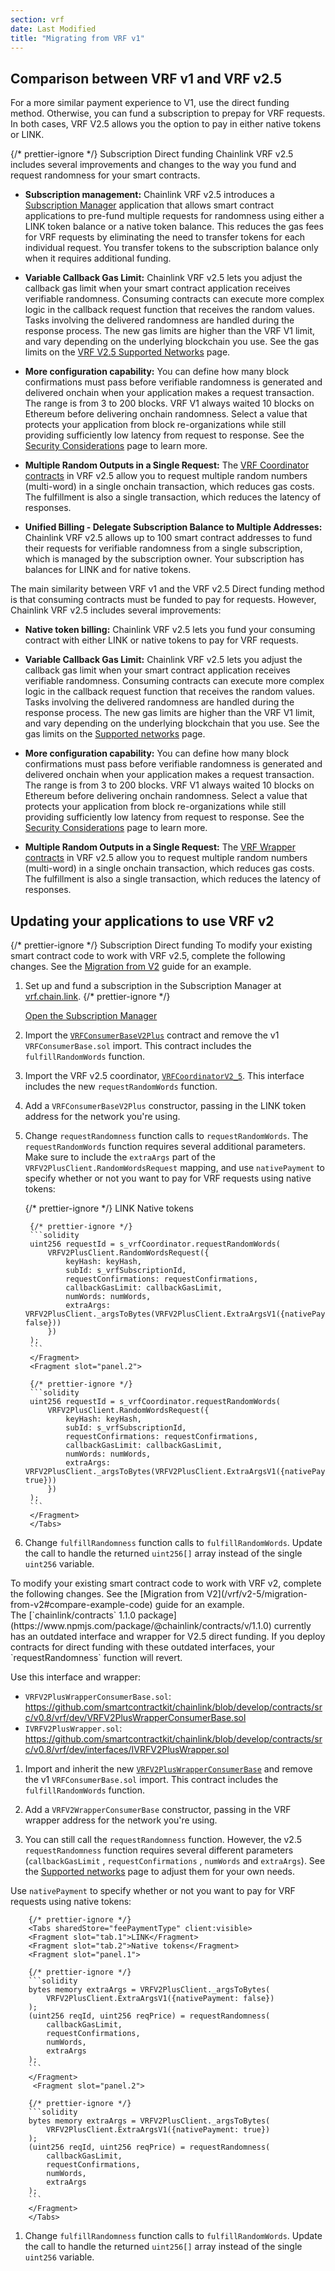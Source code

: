 ```yaml
---
section: vrf
date: Last Modified
title: "Migrating from VRF v1"
---
```



## Comparison between VRF v1 and VRF v2.5

For a more similar payment experience to V1, use the direct funding method.
Otherwise, you can fund a subscription to prepay for VRF requests. In both cases, VRF V2.5 allows you the option to pay in either native tokens or LINK.

{/* prettier-ignore */}
<TabsContent sharedStore="vrfMethod" client:visible>
<Fragment slot="tab.1">Subscription</Fragment>
<Fragment slot="tab.2">Direct funding</Fragment>
<Fragment slot="panel.1">
Chainlink VRF v2.5 includes several improvements and changes to the way you fund and request randomness for your smart contracts.

- **Subscription management:** Chainlink VRF v2.5 introduces a [Subscription Manager](https://vrf.chain.link) application that allows smart contract applications to pre-fund multiple requests for randomness using either a LINK token balance or a native token balance. This reduces the gas fees for VRF requests by eliminating the need to transfer tokens for each individual request. You transfer tokens to the subscription balance only when it requires additional funding.

- **Variable Callback Gas Limit:** Chainlink VRF v2.5 lets you adjust the callback gas limit when your smart contract application receives verifiable randomness. Consuming contracts can execute more complex logic in the callback request function that receives the random values. Tasks involving the delivered randomness are handled during the response process. The new gas limits are higher than the VRF V1 limit, and vary depending on the underlying blockchain you use. See the gas limits on the [VRF V2.5 Supported Networks](/vrf/v2-5/supported-networks) page.

- **More configuration capability:** You can define how many block confirmations must pass before verifiable randomness is generated and delivered onchain when your application makes a request transaction. The range is from 3 to 200 blocks. VRF V1 always waited 10 blocks on Ethereum before delivering onchain randomness. Select a value that protects your application from block re-organizations while still providing sufficiently low latency from request to response. See the [Security Considerations](/vrf/v2-5/security) page to learn more.

- **Multiple Random Outputs in a Single Request:** The [VRF Coordinator contracts](/vrf/v2-5/supported-networks) in VRF v2.5 allow you to request multiple random numbers (multi-word) in a single onchain transaction, which reduces gas costs. The fulfillment is also a single transaction, which reduces the latency of responses.

- **Unified Billing - Delegate Subscription Balance to Multiple Addresses:** Chainlink VRF v2.5 allows up to 100 smart contract addresses to fund their requests for verifiable randomness from a single subscription, which is managed by the subscription owner. Your subscription has balances for LINK and for native tokens.

  </Fragment>
<Fragment slot="panel.2">
The main similarity between VRF v1 and the VRF v2.5 Direct funding method is that consuming contracts must be funded to pay for requests. However, Chainlink VRF v2.5 includes several improvements:

- **Native token billing:** Chainlink VRF v2.5 lets you fund your consuming contract with either LINK or native tokens to pay for VRF requests.

- **Variable Callback Gas Limit:** Chainlink VRF v2.5 lets you adjust the callback gas limit when your smart contract application receives verifiable randomness. Consuming contracts can execute more complex logic in the callback request function that receives the random values. Tasks involving the delivered randomness are handled during the response process. The new gas limits are higher than the VRF V1 limit, and vary depending on the underlying blockchain that you use. See the gas limits on the [Supported networks](/vrf/v2-5/supported-networks) page.

- **More configuration capability:** You can define how many block confirmations must pass before verifiable randomness is generated and delivered onchain when your application makes a request transaction. The range is from 3 to 200 blocks. VRF V1 always waited 10 blocks on Ethereum before delivering onchain randomness. Select a value that protects your application from block re-organizations while still providing sufficiently low latency from request to response. See the [Security Considerations](/vrf/v2-5/security) page to learn more.

- **Multiple Random Outputs in a Single Request:** The [VRF Wrapper contracts](/vrf/v2-5/supported-networks) in VRF v2.5 allow you to request multiple random numbers (multi-word) in a single onchain transaction, which reduces gas costs. The fulfillment is also a single transaction, which reduces the latency of responses.
    </Fragment>
</TabsContent>

## Updating your applications to use VRF v2

{/* prettier-ignore */}
<TabsContent sharedStore="vrfMethod" client:visible>
<Fragment slot="tab.1">Subscription</Fragment>
<Fragment slot="tab.2">Direct funding</Fragment>
<Fragment slot="panel.1">
To modify your existing smart contract code to work with VRF v2.5, complete the following changes. See the [Migration from V2](/vrf/v2-5/migration-from-v2#compare-example-code) guide for an example.

1.  Set up and fund a subscription in the Subscription Manager at [vrf.chain.link](https://vrf.chain.link).
    {/* prettier-ignore */}

    <div class="remix-callout">
      <a href="https://vrf.chain.link">Open the Subscription Manager</a>
    </div>

1.  Import the [`VRFConsumerBaseV2Plus`](https://github.com/smartcontractkit/chainlink/blob/develop/contracts/src/v0.8/vrf/dev/VRFConsumerBaseV2Plus.sol) contract and remove the v1 `VRFConsumerBase.sol` import. This contract includes the `fulfillRandomWords` function.

1.  Import the VRF v2.5 coordinator, [`VRFCoordinatorV2_5`](https://github.com/smartcontractkit/chainlink/blob/develop/contracts/src/v0.8/vrf/dev/VRFCoordinatorV2_5.sol). This interface includes the new `requestRandomWords` function.

1.  Add a `VRFConsumerBaseV2Plus` constructor, passing in the LINK token address for the network you're using.

1.  Change `requestRandomness` function calls to `requestRandomWords`. The `requestRandomWords` function requires several additional parameters. Make sure to include the `extraArgs` part of the `VRFV2PlusClient.RandomWordsRequest` mapping, and use `nativePayment` to specify whether or not you want to pay for VRF requests using native tokens:

    {/* prettier-ignore */}
        <Tabs sharedStore="feePaymentType" client:visible>
    <Fragment slot="tab.1">LINK</Fragment>
    <Fragment slot="tab.2">Native tokens</Fragment>
    <Fragment slot="panel.1">

         {/* prettier-ignore */}
         ```solidity
         uint256 requestId = s_vrfCoordinator.requestRandomWords(
             VRFV2PlusClient.RandomWordsRequest({
                 keyHash: keyHash,
                 subId: s_vrfSubscriptionId,
                 requestConfirmations: requestConfirmations,
                 callbackGasLimit: callbackGasLimit,
                 numWords: numWords,
                 extraArgs: VRFV2PlusClient._argsToBytes(VRFV2PlusClient.ExtraArgsV1({nativePayment: false}))
             })
         );
         ```
         </Fragment>
         <Fragment slot="panel.2">

         {/* prettier-ignore */}
         ```solidity
         uint256 requestId = s_vrfCoordinator.requestRandomWords(
             VRFV2PlusClient.RandomWordsRequest({
                 keyHash: keyHash,
                 subId: s_vrfSubscriptionId,
                 requestConfirmations: requestConfirmations,
                 callbackGasLimit: callbackGasLimit,
                 numWords: numWords,
                 extraArgs: VRFV2PlusClient._argsToBytes(VRFV2PlusClient.ExtraArgsV1({nativePayment: true}))
             })
         );
         ```
         </Fragment>
         </Tabs>

1.  Change `fulfillRandomness` function calls to `fulfillRandomWords`. Update the call to handle the returned `uint256[]` array instead of the single `uint256` variable.

       </Fragment>
<Fragment slot="panel.2">
To modify your existing smart contract code to work with VRF v2, complete the following changes. See the [Migration from V2](/vrf/v2-5/migration-from-v2#compare-example-code) guide for an example.

<Aside type="caution" title="Outdated V2.5 direct funding interface and wrapper in chainlink 1.1.0 package">
  The [`chainlink/contracts` 1.1.0 package](https://www.npmjs.com/package/@chainlink/contracts/v/1.1.0) currently has an outdated interface and wrapper for V2.5 direct funding. If you deploy contracts for direct funding with these outdated interfaces, your `requestRandomness` function will revert.

Use this interface and wrapper:

- `VRFV2PlusWrapperConsumerBase.sol`: https://github.com/smartcontractkit/chainlink/blob/develop/contracts/src/v0.8/vrf/dev/VRFV2PlusWrapperConsumerBase.sol
- `IVRFV2PlusWrapper.sol`: https://github.com/smartcontractkit/chainlink/blob/develop/contracts/src/v0.8/vrf/dev/interfaces/IVRFV2PlusWrapper.sol

</Aside>

1. Import and inherit the new [`VRFV2PlusWrapperConsumerBase`](https://github.com/smartcontractkit/chainlink/blob/master/contracts/src/v0.8/vrf/dev/VRFV2PlusWrapperConsumerBase.sol) and remove the v1 `VRFConsumerBase.sol` import. This contract includes the `fulfillRandomWords` function.

1. Add a `VRFV2WrapperConsumerBase` constructor, passing in the VRF wrapper address for the network you're using.

1. You can still call the `requestRandomness` function. However, the v2.5 `requestRandomness` function requires several different parameters (`callbackGasLimit` , `requestConfirmations` , `numWords` and `extraArgs`). See the [Supported networks](/vrf/v2-5/supported-networks) page to adjust them for your own needs.

Use `nativePayment` to specify whether or not you want to pay for VRF requests using native tokens:

        {/* prettier-ignore */}
        <Tabs sharedStore="feePaymentType" client:visible>
        <Fragment slot="tab.1">LINK</Fragment>
        <Fragment slot="tab.2">Native tokens</Fragment>
        <Fragment slot="panel.1">

        {/* prettier-ignore */}
        ```solidity
        bytes memory extraArgs = VRFV2PlusClient._argsToBytes(
            VRFV2PlusClient.ExtraArgsV1({nativePayment: false})
        );
        (uint256 reqId, uint256 reqPrice) = requestRandomness(
            callbackGasLimit,
            requestConfirmations,
            numWords,
            extraArgs
        );
        ```
        </Fragment>
         <Fragment slot="panel.2">

        {/* prettier-ignore */}
        ```solidity
        bytes memory extraArgs = VRFV2PlusClient._argsToBytes(
            VRFV2PlusClient.ExtraArgsV1({nativePayment: true})
        );
        (uint256 reqId, uint256 reqPrice) = requestRandomness(
            callbackGasLimit,
            requestConfirmations,
            numWords,
            extraArgs
        );
        ```
        </Fragment>
        </Tabs>

1. Change `fulfillRandomness` function calls to `fulfillRandomWords`. Update the call to handle the returned `uint256[]` array instead of the single `uint256` variable.
      </Fragment>
</TabsContent>
